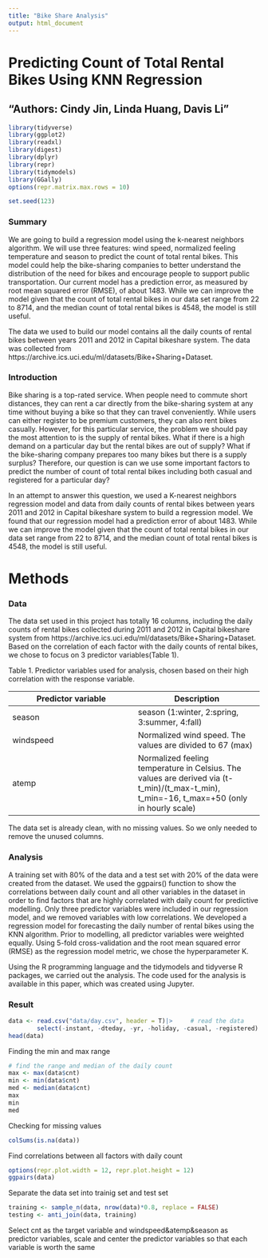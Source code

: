 ```yaml
---
title: "Bike Share Analysis"
output: html_document
---
```


# Predicting Count of Total Rental Bikes Using KNN Regression
## "Authors: Cindy Jin, Linda Huang, Davis Li"

```r
library(tidyverse)
library(ggplot2)
library(readxl)
library(digest)
library(dplyr)
library(repr)
library(tidymodels)
library(GGally)
options(repr.matrix.max.rows = 10)

set.seed(123)
```


### Summary
We are going to build a regression model using the k-nearest neighbors algorithm. We will use three features: wind speed, normalized feeling temperature and season to predict the count of total rental bikes. This model could help the bike-sharing companies to better understand the distribution of the need for bikes and encourage people to support public transportation. Our current model has a prediction error, as measured by root mean squared error (RMSE), of about 1483. While we can improve the model given that the count of total rental bikes in our data set range from 22 to 8714, and the median count of total rental bikes is 4548, the model is still useful.

The data we used to build our model contains all the daily counts of rental bikes between years 2011 and 2012 in Capital bikeshare system. The data was collected from https://archive.ics.uci.edu/ml/datasets/Bike+Sharing+Dataset.

### Introduction
Bike sharing is a top-rated service. When people need to commute short distances, they can rent a car directly from the bike-sharing system at any time without buying a bike so that they can travel conveniently. While users can either register to be premium customers, they can also rent bikes casually. However, for this particular service, the problem we should pay the most attention to is the supply of rental bikes. What if there is a high demand on a particular day but the rental bikes are out of supply? What if the bike-sharing company prepares too many bikes but there is a supply surplus? Therefore, our question is can we use some important factors to predict the number of count of total rental bikes including both casual and registered for a particular day?

In an attempt to answer this question, we used a K-nearest neighbors regression model and data from daily counts of rental bikes between years 2011 and 2012 in Capital bikeshare system to build a regression model. We found that our regression model had a prediction error of about 1483. While we can improve the model given that the count of total rental bikes in our data set range from 22 to 8714, and the median count of total rental bikes is 4548, the model is still useful.

# Methods
### Data
The data set used in this project has totally 16 columns, including the daily counts of rental bikes collected during 2011 and 2012 in Capital bikeshare system from https://archive.ics.uci.edu/ml/datasets/Bike+Sharing+Dataset. Based on the correlation of each factor with the daily counts of rental bikes, we chose to focus on 3 predictor variables(Table 1).

Table 1. Predictor variables used for analysis, chosen based on their high correlation with the response variable.


|Predictor variable|Description|
|---|---|
|season|season (1:winter, 2:spring, 3:summer, 4:fall)|
|windspeed|Normalized wind speed. The values are divided to 67 (max)|
|atemp|Normalized feeling temperature in Celsius. The values are derived via (t-t_min)/(t_max-t_min), t_min=-16, t_max=+50 (only in hourly scale)|


The data set is already clean, with no missing values. So we only needed to remove the unused columns.

### Analysis
A training set with 80% of the data and a test set with 20% of the data were created from the dataset. We used the ggpairs() function to show the correlations between daily count and all other variables in the dataset in order to find factors that are highly correlated with daily count for predictive modelling. Only three predictor variables were included in our regression model, and we removed variables with low correlations. We developed a regression model for forecasting the daily number of rental bikes using the KNN algorithm. Prior to modelling, all predictor variables were weighted equally. Using 5-fold cross-validation and the root mean squared error (RMSE) as the regression model metric, we chose the hyperparameter K.

Using the R programming language and the tidymodels and tidyverse R packages, we carried out the analysis. The code used for the analysis is available in this paper, which was created using Jupyter.    


### Result

``` r
data <- read.csv("data/day.csv", header = T)|>     # read the data
        select(-instant, -dteday, -yr, -holiday, -casual, -registered)   # unselect some useless columns
head(data)

```

Finding the min and max range 

```r

# find the range and median of the daily count
max <- max(data$cnt)
min <- min(data$cnt)
med <- median(data$cnt)
max
min
med

```

Checking for missing values

``` r
colSums(is.na(data))
```

Find correlations between all factors with daily count

```r
options(repr.plot.width = 12, repr.plot.height = 12)    
ggpairs(data)

```

Separate the data set into trainig set and test set

```r
training <- sample_n(data, nrow(data)*0.8, replace = FALSE)
testing <- anti_join(data, training)
```

Select cnt as the target variable and windspeed&atemp&season as predictor variables, scale and center the predictor variables so that each variable is worth the same



